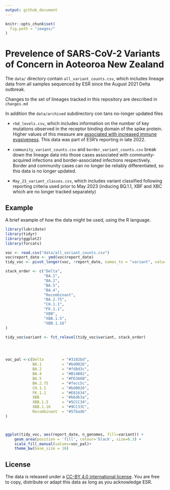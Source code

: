 ```yaml
---
output: github_document
---
```


```r
knitr::opts_chunk$set(
  fig.path = "images/"
)
```



# Prevelence of SARS-CoV-2 Variants of Concern in Aoteoroa New Zealand

The `data/` directory contain `all_variant_counts.csv`, which includes lineage data from all
samples sequenced by ESR since the August 2021 Delta outbreak.

Changes to the set of lineages tracked in this repository are described in `changes.md`

In addition the `data/archived` subdirectory con tans no-longer updated files


* `rbd_levels.csv`, which  includes information on the number of key
mutations observed in the receptor binding domain of the spike protein. Higher values
of this measure are [associated with increased immune evasiveness](https://virological.org/t/sars-cov-2-evolution-post-omicron/911). This data was
part of ESR's reporting in late 2022.


* `community_variant_counts.csv` and  `border_variant_counts.csv` break down the 
lineage data into those cases associated with community-acquired infections and 
border-associated infections respectively. Border and community cases can no
longer be reliably differentiated, so this data is no longer updated.


* `May_23_variant_classes.csv`, which includes variant classified following 
reporting criteria used prior to May 2023 (inducing BQ.1.1, XBF and XBC which 
are no longer tracked separately)

## Example

A brief example of how the data might be used, using the R language.

```r
library(lubridate)
library(tidyr)
library(ggplot2)
library(forcats)

voc <- read.csv("data/all_variant_counts.csv")
voc$report_date <- ymd(voc$report_date)
tidy_voc <- pivot_longer(voc, !report_date, names_to = "variant", values_to = "n_genomes")

stack_order <- c("Delta", 
                 "BA.1", 
                 "BA.2", 
                 "BA.5", 
                 "BA.4", 
                 "Recombinant",
                 "BA.2.75", 
                 "CH.1.1", 
                 "FK.1.1",
                 "XBB", 
                 "XBB.1.5", 
                 "XBB.1.16"
)

tidy_voc$variant <- fct_relevel(tidy_voc$variant, stack_order)




voc_pal <-c(Delta        = "#3182bd", 
            BA.1         = "#bd0026", 
            BA.2         = "#fd8d3c", 
            BA.4         = "#B14B02",
            BA.5         = "#FD3A6B",
            BA.2.75      = "#fecc5c", 
            CH.1.1       = "#bd0026",
            FK.1.1       = "#E81634",
            XBB          = "#b6db3a",
            XBB.1.5      = "#5CCC34", 
            XBB.1.16     = "#9CC33C",
            Recombinant  = "#57badb"
)



ggplot(tidy_voc, aes(report_date, n_genomes, fill=variant)) + 
    geom_area(position = 'fill', colour='black', size=0.3) +
    scale_fill_manual(values=voc_pal)+
    theme_bw(base_size = 16)  

```

## License 

The data is released under a [CC-BY 4.0 international license](https://creativecommons.org/licenses/by/4.0/). You are free to copy, distribute or adapt this data as long as you acknowledge ESR. 



